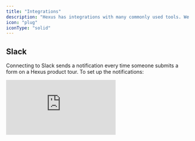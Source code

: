 ```yaml
---
title: "Integrations"
description: "Hexus has integrations with many commonly used tools. We're committed to making customer enablement content easy and accessible."
icon: "plug"
iconType: "solid"
---
```


## Slack

Connecting to Slack sends a notification every time someone submits a form on a Hexus product tour. To set up the notifications:

<div style={{ position:"relative",width:"100%",paddingTop:"56.25%" }}>
<iframe src="https://app.usehexus.com/embed/7583e10f-1fc5-4e22-b46f-38e3192661d9" title="Hexus Slack Integration" frameborder="0" allow="accelerometer; autoplay; clipboard-write; encrypted-media; gyroscope; picture-in-picture" allowfullscreen style={{ position:"absolute",top:0,left:0,width:"100%",height:"100%" }} />

</div>

### a. Workflows

Contact us at [team@hexus.ai](mailto:team@hexus.ai) to enable any other notifications.  e.g:

1. Notify when your team member creates a new flow
2. Get a daily summary of the most popular flows

## HubSpot

Hexus enables seamless integration with HubSpot to optimize lead capture and management from interactive product tours. By connecting your Hexus account with your HubSpot portal, you can automatically capture and manage leads generated from Hexus tours.

### a. How to integrate

Connect to HubSpot through the integrations page and grant the required permissions. Once integration is complete, check if new Hexus property (Hexus URL) is created.

Contact us at [team@hexus.ai](mailto:team@hexus.ai) for any other properties.

### b. Workflows

1. **Lead Capture:** Hexus automatically creates a contact in HubSpot whenever a lead fills a Hexus form. Remove any filters from your contacts table to view the newly created contacts. Learn more on how to add a form [here](https://support.hexus.ai/advanced-editing/lead-capture-form).

<img
  height="800"
  width="400"
  src="/images/hexus-hubspot-lead-capture.png"
/>

1. Custom forms: Embed custom HubSpot forms within Hexus tours to collect lead information seamlessly. Learn more here.

<img
  height="200"
  width="400"
  src="/images/hexus-hubspot-custom-forms.png"
/>

1. **Landing pages:** Embed iframe on to HubSpot landing pages directly. You can also create and run an A/B test on your landing page, and embed variants of a product tour. Hexus collects key metrics such as the number of viewers, completion rate, and click-through rate for each product tour. Analyze this data in conjunction with your HubSpot A/B test results to maximize conversion rates and customer engagement.
2. **Email sequences:** Embed Hexus tours into your email sequences for new feature announcements, onboarding, lead nurture, and more. You can personalize your tour using name and email variables in Hexus & HubSpot. Learn more about personalization [here](https://www.notion.so/ea3d7951ecca49a1935b49cdda25066c?pvs=21). More on how to use Hexus tours in email sequences [here](https://www.notion.so/2708f2461c104dd0a806e43a21f14678?pvs=21).

<img
  height="800"
  width="400"
  src="/images/hexus-hubspot-email-sequences.png"
/>

Contact us at [team@hexus.ai](mailto:team@hexus.ai) to enable any other workflows. e.g: Activity tracking.

## Zapier

Hexus directly integrates with Zapier, allowing leads captured from your demo to be sent to any third-party app.

### a. How to integrate

1. Click on "Integrations" in the left-hand menu of your Hexus account.
2. Choose the Zapier integration and click on the "Connect" button.
3. You will be provided with an API key, which is only displayed once. Make sure to copy this key, as you will need it to connect the Hexus app within Zapier.
4. In your Zapier account, create a new Zap and select Hexus as the trigger app. When prompted, paste the API key you copied from Hexus to establish the connection.

<div style={{ position:"relative",width:"100%",paddingTop:"53.5%" }}>
<iframe src="https://app.usehexus.com/embed/965ca096-9bf4-4353-b705-dd0f1c2722ca" title="Hexus Zapier Integration" frameborder="0" allow="accelerometer; autoplay; clipboard-write; encrypted-media; gyroscope; picture-in-picture" allowfullscreen style={{ position:"absolute",top:0,left:0,width:"100%",height:"100%" }} />

</div>

### b. Additional Workflows

- Notify your team members when a new flow is created
- Receive a daily summary of the most popular flows
- Pass additional data from Hexus to Zapier

If you would like to enable any of these optional workflows or have any further questions, please contact our support team for assistance.

### c. Sample response

| Form Details Email                    | Form Details Description | Hexus URL                                     | Email                                 | Creation Timestamp       |
| ------------------------------------- | ------------------------ | --------------------------------------------- | ------------------------------------- | ------------------------ |
| [test@test.com](mailto:test@test.com) | John Doe                 | https://app.usehexus.com/flow/rich-hexus-tour | [test@test.com](mailto:test@test.com) | 2024-03-17T23:40:17.664Z |

## Wistia

You can seamlessly publish your Hexus videos to Wistia. View the tour below to learn how to connect to Wistia:

<div style={{ position:"relative",width:"100%",paddingTop:"54.5%" }}>
<iframe src="https://app.usehexus.com/embed/3ab55b05-b69d-49d8-ac44-e96b538eed8f" title="Hexus Wistia Integration" frameborder="0" allow="accelerometer; autoplay; clipboard-write; encrypted-media; gyroscope; picture-in-picture" allowfullscreen style={{ position:"absolute",top:0,left:0,width:"100%",height:"100%" }} />

</div>

## Salesforce

A Salesforce integration is coming soon to Enterprise plans only. Check out [this page](/roadmap/q3-2024-roadmap) to get the latest updates.

## Clearbit

Utilize your existing Clearbit integration to seamlessly enrich your existing demo data when sent back to you. Contact us to incorporate your API key, and get back enriched data. Native Clearbit integration coming soon.

## Mixpanel/Segment

Leverage your existing analytics integration to effortlessly send data back to you. Insert your track code or API key, and it will autonomously route your data back to your preferred destination. Native integrations coming soon.

## Intercom

Hexus videos can be downloaded as MP4 and added to your Intercom articles. However, you can embed Hexus videos as iframes into Intercom’s custom answers.

To get started, follow these steps:

1. **Create a Messenger App**:
   - Log in to the Intercom Developer Hub.
   - Set up a new Messenger app in the Canvas Kit using the Sheets mode. This allows you to embed iframes within the Messenger.
2. **Configure the App**:
   - Use the provided documentation for Canvas Kit to configure your iframe settings. This will involve specifying how your Hexus videos are loaded within the Messenger window.
3. **Publish and Install the App**:
   - Publish the Messenger app and install it into your customer's Intercom workspace.
4. **Add to Workflow**:
   - In the Intercom workspace, go to the custom answers section.
   - Add the Messenger app to the workflow using the “Send an app” action.
   - Users will interact with Hexus videos directly within the Messenger window via the iframe.
5. **Test and Refine**:
   - Ensure everything works seamlessly by testing the integration in different scenarios and refine as needed.

For detailed implementation, refer to the Intercom Developer Hub and [Canvas Kit documentation](https://developers.intercom.com/docs/build-an-integration/getting-started/build-an-app-for-your-messenger/sheets-app).

## Google drive

You can now export your text-based stories and all your Hexus Hive chats to your Google Drive now\!

<img
  height="319"
  width="624"
  src="https://lh7-rt.googleusercontent.com/docsz/AD_4nXfChfLl39FHT_vlOnAI0KmYvaP7Ex13iAu7PXbS8JMu7oVNc1G0eMiAFI6u5gD6c4sYW2MTphTaOFkTNWTmpSaTg5N28fM_It2vc4vSXQ_4lY3ZtSyFT4Mc3Tw14lE-5S2m6P99jQ?key=lKHaaJfTPGFl5sSAHKAE-7IJ"
/>

This will help you easily organize all your stories and chats in one place and you share it with team members who are not on the platform. 

Here’s how you can do it - 

- Go to the integrations button on the left panel and click on ‘Connect Now’ on the Google Drive page 
- Login with your primary email - this account is where all your documents will be stored
- You can now export your Hexus stories on this account\!

## Youtube

Publish all your demos and videos created on Hexus directly on Youtube. This will help you to get - 

- **Streamlined workflow**: Save time by uploading content directly to YouTube without needing to download and upload separately. 
- **Wider audience**: Reach a broader audience by sharing your demos and videos on YouTube. 
- **Increased visibility**: Improve your content’s visibility through YouTube's search and recommendation algorithms.  
- **Content sharing**: Easily share your demos and videos through YouTube links across various platforms and social media.

Here’s how you can do it - 

<div style={{ width:"100%" }}>
<iframe src="https://app.usehexus.com/embed/913a9a8c-5fcc-4fe7-b77e-be29d8dd3b59?refid=" style={{ width:"100%",height:"500px",border:"0" }} frameBorder="0" allowFullScreen title="Hexus Flow" />

</div>

- Go the integrations button on your left panel 
- Click on ‘Connect now’
- Log in with the Google Account that has the primary access to your YouTube account
- You can now export your content on YouTube directly\!

## Google Workspace

Hexus is your all-in-one collaborative platform to create demos, videos, guides, and more.

With our Google Workspace integration, you can now supercharge collaboration directly within Docs, Sheets, and Slides.

**How it works:**

1. Simply paste any existing Hexus Flow, Multiflow, or Showcase link into your Google Docs, Sheets, or Slides.
2. Hexus will automatically convert the link into a smart chip — making your documents more interactive and contextual.

![image.png](/image.png)

**What you can do with it:**

1. Hover over the smart chip to see a rich preview of the Hexus content without leaving your document.
2. Collaborate seamlessly by sharing and discussing product demos directly inside your Google Workspace.

Make your documents actionable and visually richer for internal teams and external stakeholders.

This integration ensures that your Hexus content stays embedded naturally into your workflow — boosting efficiency, context, and collaboration.

## GitBook

Supercharge your documentation with on-brand interactive product demos, tutorials created in minutes.

![](/Screenshot2025-01-22at7.33.00PM.png)

Here's how you can do it -

- Just paste a Hexus Flow or Multiflow URL into your GitBook documentation and the integration will automatically render it as an interactive product demo
- To configure, navigate to https://app.gitbook.com/integrations/hexusai and click the install button to get started. Choose the appropriate options in the installation flow to install Hexus in one or more spaces across your GitBook organization

## Marketo

Hexus provides seamless lead data integration with Marketo Engage using its REST APIs. It securely transfers new or updated lead information, leveraging the Sync Leads API for efficient, batch "upsert" operations that prevent duplicates. The integration is designed to respect Marketo's API limits and ensure reliable data delivery through robust error handling.

### How to integrate?

To enable this integration, your Marketo administrator will need to perform a few one-time setup steps within your Marketo Engage account. These steps will grant Hexus the necessary permissions to interact with your Marketo Lead Database.

Please follow these instructions carefully:

**Step 1: Create an API-Only Role in Marketo**

1. Log in to your Marketo Engage account as an Administrator.
2. Navigate to Admin \> Users & Roles \> Roles.
3. Click New Role.
4. Give the role a descriptive name, such as "Hexus Integration Role".
5. Under Permissions, expand Access API and ensure the "Access API" checkbox is selected.
6. Crucially, under Lead Database, select at least the "Read-Write Lead" (or "Read-Write Person") permission. This grants Hexus the ability to create and update lead records.
7. Click Create.

**Step 2: Create an API-Only User in Marketo**

1. Still in the Admin area, navigate to Users & Roles \> Users.
2. Click Invite New User.
3. Enter a descriptive Email Address, First Name (e.g., "Hexus"), and Last Name (e.g., "API User").
4. Click Next.
5. On the next screen, ensure the "API Only" checkbox is selected.
6. From the list of roles, select the "Hexus Integration Role" you created in Step 1.
7. Click Next, then Send to complete the user creation.

**Step 3: Create a LaunchPoint Custom Service for Hexus**

1. In the Admin area, navigate to Integration \> LaunchPoint.
2. Click the New dropdown menu and select New Service.
3. Provide a Display Name for the service (e.g., "Hexus Integration Service").
4. For Service, select "Custom".
5. Add a brief Description (e.g., "Integration for Hexus SaaS application").
6. From the API Only User dropdown, select the "Hexus API User" you created in Step 2.
7. Click Create.

**Step 4: Obtain and Provide Credentials to Hexus**

Once the custom service is created:

1. In the LaunchPoint list, find your newly created "Hexus Integration Service" and click View Details.
2. Copy the Client ID and Client Secret displayed on this screen.
3. Next, navigate to Admin \> Integration \> Web Services.
4. Under the REST API section, locate and copy the Endpoint URL (this is your Marketo Identity URL).
5. Enter the Client ID, Client Secret and Endpoint URL on the Hexus integrations page. Your dedicated Hexus account manager can enable the integration for you.

## Google Analytics

Hexus provides tracking for the following critical events across all Hexus flows:

1. **Page Views:** Capturing when users view specific flows and product videos hosted  by Hexus.
2. **Steps Viewed:** Tracking when users navigate to and view individual steps within a Hexus flow.
3. **Steps Clicked:** Recording user interactions such as clicks in a Hexus flow.

These events will be structured to provide meaningful data within your Google Analytics 4 property, allowing for detailed analysis of user engagement and progression through your product.

### **Integration Setup: Enabling Your Google Analytics Tracking**

To activate this integration, Hexus requires specific configuration details from your Google Analytics 4 property.

#### **1. Providing Your Google Analytics Measurement ID (Basic Tracking)**

For fundamental client-side tracking of Page Views, Steps Viewed, and Steps Clicked, you will need to provide your Google Analytics 4 Measurement ID. This ID directs all client-side events from Hexus to your specific GA4 property.

**Action Required:** Please provide your Google Analytics 4 Measurement ID on the Integrations page within the Hexus app at the following link: https://app.usehexus.com/integrations

**How it Works:** Once your Measurement ID is configured, the Hexus application will dynamically initialize its client-side analytics to send these events directly to your designated Google Analytics 4 property. This ensures that all browser-based interactions are captured and attributed to your GA4 (Google Analytics) account.

#### **2. Providing Your Google Analytics Measurement Protocol API Secret (Advanced Tracking)**

For advanced analytics tracking, such as precise conversion rate measurement and reliable capture of initial page views from server-side rendered pages, we will utilize the Google Analytics 4 Measurement Protocol. This server-to-server communication method offers enhanced accuracy and resilience against client-side limitations like ad-blockers. To enable this, you must provide an API Secret from your Google Analytics 4 property.

**Action Required:** Please generate an API Secret within your Google Analytics 4 property and provide it to us.

**Instructions to Obtain Your API Secret:**

1. Log in to your Google Analytics 4 account.
2. Navigate to the Admin section (usually found in the bottom-left corner).
3. In the "Property" column, click on Data Streams.
4. Select the relevant Web data stream for your Hexus integration.
5. Under the "Google tag" section, find and click on Measurement Protocol API secrets.
6. Click the "Create" button to generate a new API secret.
7. Copy the generated API Secret string.
8. Enter this API Secret in the Hexus integrations page. Your dedicated Hexus account manager can enable the integration for you.

**How it Works:** With your Measurement ID and API Secret, the Hexus backend will be able to send server-side events (e.g., initial page views for server-rendered pages, or conversion events completed on the server) directly to your Google Analytics 4 property. This ensures that your analytics data is comprehensive and accurately reflects user activity, even for events that originate outside the client's browser. We will ensure that these server-sent events are correctly attributed to user sessions by including necessary identifiers like client_id and session_id from user cookies.

### Event Details 

Here’s a breakdown of the event names and parameters we plan to send.

- **Page Views:**
  - **Event Name:** page_view
  - **Parameters:** page_location (full URL), page_title (page title), client_id, session_id, engagement_time_msec (for server-side).
  - **Mechanism:** Client-side tracking of page views in browser, directly sent to your GA4 account
  - **Sample Page View Event JSON**:
  ```JSON
  {
    "event": "page_view",
    "anonymize_ip": false,
    "page_hash": "",
    "event_timing_ms": 2,
    "page_path": "/flow/unique-hexus-flow-id",
    "enhanced_event": true
  }
  ```

- **Steps Viewed:**
  - **Event Name:** step_viewed
  - **Parameters:** flow_name, step_number, page_location.
  - **Mechanism**: Client-side tracking of step views in browser, directly sent to your GA4 account
  - **Sample Step Viewed Event JSON**:
  ```JSON
  {
    "event": "stepViewed",
    "anonymize_ip": false,
    "flow_id": "unique-hexus-flow-id",
    "flow_type": "FLOW",
    "subflow_id": "",
    "os": "Operating System name",
    "browser": "Web browser",
    "device_type": "Mobile, Desktop, etc.",
    "location": "Browsing location",
    "creator_id": "unique id of the creator of flow",
    "title": "Title of your Hexus flow",
    "workspace": "workspace where the flow is hosted",
    "stepNumber": 1,
    "category": "DEMO",
    "totalSteps": 12,
    "wl_href": "referrer link",
    "event_timing_ms": 108,
    "enhanced_event": true
  }
  ```

- **Steps Clicked:**
  - **Event Name:** step_clicked
  - **Parameters:** flow_name, step_number, page_location.
  - **Mechanism:** Client-side tracking of step clicks (interactions) in browser, directly sent to your GA4 account
  - **Sample Step Clicked Event JSON**:
  ```JSON
  {
    "event": "stepClicked",
    "anonymize_ip": false,
    "flow_id": "unique-hexus-flow-id",
    "flow_type": "FLOW",
    "subflow_id": "",
    "os": "Operating System name",
    "browser": "Web browser",
    "device_type": "Mobile, Desktop, etc.",
    "location": "Browsing location",
    "creator_id": "unique id of the creator of flow",
    "title": "Title of your Hexus flow",
    "workspace": "workspace where the flow is hosted",
    "stepNumber": 1,
    "category": "DEMO",
    "totalSteps": 12,
    "wl_href": "referrer link",
    "event_timing_ms": 108,
    "enhanced_event": true
  }
  ```